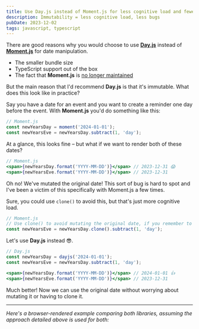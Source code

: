 ```yaml
---
title: Use Day.js instead of Moment.js for less cognitive load and fewer bugs
description: Immutability = less cognitive load, less bugs
pubDate: 2023-12-02
tags: javascript, typescript
---
```



There are good reasons why you would choose to use [**Day.js**](https://day.js.org/) instead of [**Moment.js**](https://momentjs.com/) for date manipulation.

- The smaller bundle size
- TypeScript support out of the box
- The fact that **Moment.js** is [no longer maintained](https://momentjs.com/docs/#/-project-status/)

But the main reason that I'd recommend **Day.js** is that it's immutable. What does this look like in practice?

Say you have a date for an event and you want to create a reminder one day before the event.
With **Moment.js** you'd do something like this:

```jsx
// Moment.js
const newYearsDay = moment('2024-01-01');
const newYearsEve = newYearsDay.subtract(1, 'day');
```

At a glance, this looks fine – but what if we want to render both of these dates?

```jsx
// Moment.js
<span>{newYearsDay.format('YYYY-MM-DD')}</span> // 2023-12-31 😱
<span>{newYearsEve.format('YYYY-MM-DD')}</span> // 2023-12-31
```

Oh no! We've mutated the original date!
This sort of bug is hard to spot and I've been a victim of this specifically with Moment.js a few times.

Sure, you could use `clone()` to avoid this, but that's just more cognitive load.

```jsx
// Moment.js
// Use clone() to avoid mutating the original date, if you remember to do so
const newYearsEve = newYearsDay.clone().subtract(1, 'day');
```

Let's use **Day.js** instead 😎.

```jsx
// Day.js
const newYearsDay = dayjs('2024-01-01');
const newYearsEve = newYearsDay.subtract(1, 'day');

<span>{newYearsDay.format('YYYY-MM-DD')}</span> // 2024-01-01 👍
<span>{newYearsEve.format('YYYY-MM-DD')}</span> // 2023-12-31
```

Much better! Now we can use the original date without worrying about mutating it or having to clone it.

---

*Here's a browser-rendered example comparing both libraries, assuming the approach detailed above is used for both:*

<DayVsMoment client:visible />
